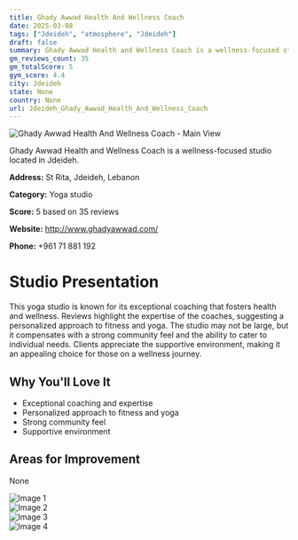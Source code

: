 ```yaml
---
title: Ghady Awwad Health And Wellness Coach
date: 2025-03-08
tags: ["Jdeideh", "atmosphere", "Jdeideh"]  
draft: false
summary: Ghady Awwad Health and Wellness Coach is a wellness-focused studio located in Jdeideh.
gm_reviews_count: 35
gm_totalScore: 5
gym_score: 4.4
city: Jdeideh
state: None
country: None
url: Jdeideh_Ghady_Awwad_Health_And_Wellness_Coach
---
```


<div className="aspect-[16/9] relative my-8">
  <img 
    src="https://lh5.googleusercontent.com/p/AF1QipP9BayXegT_XB4PTo72SK26AQFCrL4VHQtfN6K4=w1920-h1080-k-no"
    alt="Ghady Awwad Health And Wellness Coach - Main View"
    className="object-cover absolute inset-0 w-full h-full rounded-lg"
  />
</div>

Ghady Awwad Health and Wellness Coach is a wellness-focused studio located in Jdeideh.

**Address:** St Rita, Jdeideh, Lebanon

**Category:** Yoga studio

**Score:** 5 based on 35 reviews

**Website:** http://www.ghadyawwad.com/

**Phone:** +961 71 881 192

# Studio Presentation

This yoga studio is known for its exceptional coaching that fosters health and wellness. Reviews highlight the expertise of the coaches, suggesting a personalized approach to fitness and yoga. The studio may not be large, but it compensates with a strong community feel and the ability to cater to individual needs. Clients appreciate the supportive environment, making it an appealing choice for those on a wellness journey.

## Why You'll Love It

- Exceptional coaching and expertise
- Personalized approach to fitness and yoga
- Strong community feel
- Supportive environment

## Areas for Improvement

None

<div className="grid grid-cols-1 xl:grid-cols-2 gap-4 my-8">
<div className="aspect-[4/3] relative"><img src="https://lh5.googleusercontent.com/p/AF1QipOLX3LW4nU7tjqGL81tE3gbAqcrW1tnKm_jkrJ_=w1920-h1080-k-no" alt="Image 1" className="object-cover absolute inset-0 w-full h-full rounded-lg" /></div>
<div className="aspect-[4/3] relative"><img src="https://lh5.googleusercontent.com/p/AF1QipP1Wp1MkifxLE5VoKf6pAbmmmhbyvvzp_bQgmNP=w1920-h1080-k-no" alt="Image 2" className="object-cover absolute inset-0 w-full h-full rounded-lg" /></div>
<div className="aspect-[4/3] relative"><img src="https://lh5.googleusercontent.com/p/AF1QipNdPSkiF8YifMs5BYytxZXmiNcurlRS7cEflsyw=w1920-h1080-k-no" alt="Image 3" className="object-cover absolute inset-0 w-full h-full rounded-lg" /></div>
<div className="aspect-[4/3] relative"><img src="https://lh5.googleusercontent.com/p/AF1QipOiXTzKhPDoZ3uiYjMm2suPRdTgNYkTUdk0lZ4a=w1920-h1080-k-no" alt="Image 4" className="object-cover absolute inset-0 w-full h-full rounded-lg" /></div>
</div>